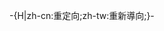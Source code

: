 <noinclude>{{This is a redirect/rcat}}</noinclude>-{H|zh-cn:重定向;zh-tw:重新導向;}-{{Redirect template
 |name=關聯字重定向
 |to=與之關聯
 |info=**本重定向用於標題名稱關聯字。這些關聯字是[[wikt:|維基詞典]]連結的優良候選。
**關聯字重定向不適用在相同字詞的其他拼寫上。同時它們也不同於附主題的重定向，因為關聯字不可能保證完全是目標頁的附主題。
**更多-{zh-hant:訊息;zh-hans:信息}-參見[[:Category:關聯字重定向]]。
 |all category=關聯字重定向
}}<noinclude>
{{Redirect_template/autodoc}}</noinclude>